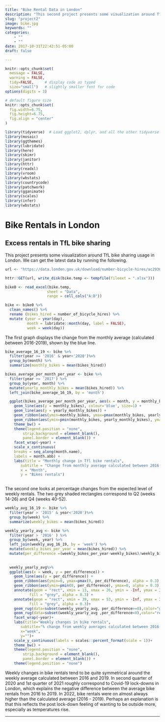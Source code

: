 ```yaml
---
title: "Bike Rental Data in London"
description: "This second project presents some visualization around TfL bike sharing usage in London. "
slug: "project2"
image: bike.jpg
keywords: ""
categories: 
    - ""
    - ""
date: 2017-10-31T22:42:51-05:00
draft: false

---
```


```r
knitr::opts_chunk$set(
  message = FALSE, 
  warning = FALSE, 
  tidy=FALSE,     # display code as typed
  size="small")   # slightly smaller font for code
options(digits = 3)

# default figure size
knitr::opts_chunk$set(
  fig.width=6.75, 
  fig.height=6.75,
  fig.align = "center"
)
```

```r
library(tidyverse)  # Load ggplot2, dplyr, and all the other tidyverse packages
library(mosaic)
library(ggthemes)
library(lubridate)
library(here)
library(skimr)
library(janitor)
library(httr)
library(readxl)
library(vroom)
library(wbstats)
library(countrycode)
library(patchwork)
library(gganimate)
library(scales)
library(infer)
library(wbstats)
```


# Bike Rentals in London

## Excess rentals in TfL bike sharing

This project presents some visualization around TfL bike sharing usage in London. 
We can get the latest data by running the following. 

```r
url <- "https://data.london.gov.uk/download/number-bicycle-hires/ac29363e-e0cb-47cc-a97a-e216d900a6b0/tfl-daily-cycle-hires.xlsx"

httr::GET(url, write_disk(bike.temp <- tempfile(fileext = ".xlsx")))

bike0 <- read_excel(bike.temp,
                   sheet = "Data",
                   range = cell_cols("A:B"))

bike <- bike0 %>% 
  clean_names() %>% 
  rename (bikes_hired = number_of_bicycle_hires) %>% 
  mutate (year = year(day),
          month = lubridate::month(day, label = FALSE),
          week = week(day))
```

The first graph displays the change from the monthly average (calculated between 2016-2019), shown by the blue line.

```r

bike_average_16_19 <- bike %>% 
  filter(year >= '2016' & year<'2020')%>%
  group_by(month) %>%
  summarize(monthly_bikes = mean(bikes_hired)) 

bikes_average_per_month_per_year <- bike %>%
  filter(year >= '2017') %>%
  group_by(year, month) %>%
  mutate(yearly_monthly_bikes = mean(bikes_hired)) %>%
  left_join(bike_average_16_19, by = 'month')

  ggplot(bikes_average_per_month_per_year, aes(x = month, y = monthly_bikes)) + 
    geom_line(aes(y = monthly_bikes), colour='blue', size=1) +
    geom_line(aes(y = yearly_monthly_bikes)) +
    geom_ribbon(aes(ymin=monthly_bikes, ymax=pmax(monthly_bikes, yearly_monthly_bikes)), fill = 'green', alpha = 0.2) +
    geom_ribbon(aes(ymin=pmin(monthly_bikes, yearly_monthly_bikes), ymax=monthly_bikes), fill = 'red', alpha = 0.2) +
    theme_bw() + 
    theme(legend.position = "none",
        strip.background = element_blank(),
        panel.border = element_blank()) +
    facet_wrap(~year) +
    scale_x_continuous(
    breaks = seq_along(month.name), 
    labels = month.abb) +
    labs(title = "Monthly change in Tfl bike rentals",
       subtitle = "Change from monthly average calculated between 2016 and 2019",
       x = "Month",
       y = "Bikes rentals")
  

```

The second one looks at percentage changes from the expected level of
weekly rentals. The two grey shaded rectangles correspond to Q2 (weeks
14-26) and Q4 (weeks 40-52).

```r

weekly_avg_16_19 <- bike %>% 
  filter(year > '2015' & year<'2020')%>%
  group_by(week) %>%
  summarize(weekly_bikes = mean(bikes_hired)) 

weekly_yearly_avg <- bike %>%
  filter(year > '2016' ) %>%
  group_by(week, year) %>%
  left_join(weekly_avg_16_19, by = 'week') %>%
  mutate(weekly_bikes_per_year = mean(bikes_hired)) %>% 
  mutate(per_difference =(weekly_bikes_per_year-weekly_bikes)/weekly_bikes*100)
 
  
  weekly_yearly_avg%>%
  ggplot(aes(x = week, y = per_difference)) + 
    geom_line(aes(y = per_difference)) + 
    geom_ribbon(aes(ymin=0, ymax=pmax(0, per_difference), alpha = 0.3), fill="green") +
    geom_ribbon(aes(ymin=pmin(0, per_difference), ymax=0, alpha = 0.3), fill="red")+ 
    annotate(geom = "rect", xmin = 13, xmax = 26, ymin = -Inf, ymax = Inf,
           fill = "grey", alpha = 0.3) +
    annotate(geom = "rect", xmin = 39, xmax = 53, ymin = -Inf, ymax = Inf,
           fill = "grey", alpha = 0.3)+
    geom_rug(data=subset(weekly_yearly_avg, per_difference>=0),color="green",sides="b")+
    geom_rug(data=subset(weekly_yearly_avg ,per_difference<0),color="red",sides="b")+
    facet_wrap(~year)+
    labs(title="Weekly changes in bike rentals",
       subtitle="% change from weekly averages calculated between 2016-2019",
       x="week",
       y="")+
    scale_y_continuous(labels = scales::percent_format(scale = 1))+
    theme_bw() + 
    theme(legend.position = "none",
        strip.background = element_blank(),
        panel.border = element_blank()) +
    theme(legend.position = "none")

```

Weekly changes in bike rentals tend to be quite symmetrical around the weekly average calculated between 2016 and 2019. In second quarter of 2020 and 1st quarter of 2021 roughly correspond to Covid-19 lock-downs in London, which explains the negative difference between the average bike rentals from 2016 to 2019. In 2022, bike rentals were on almost always higher than the calculated average (2016 - 2019). Perhaps an explanation is that this reflects the post lock-down feeling of wanting to be outside more, especially as temperatures rise.

---